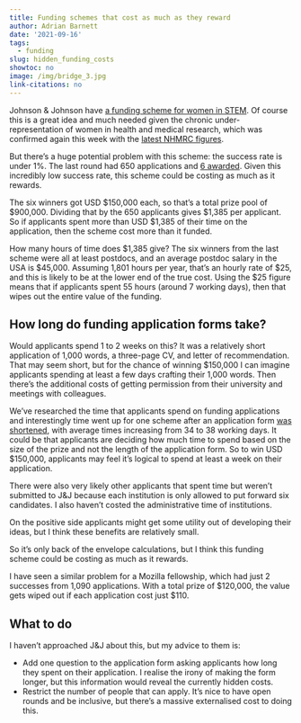 ```yaml
---
title: Funding schemes that cost as much as they reward
author: Adrian Barnett
date: '2021-09-16'
tags:
  - funding
slug: hidden_funding_costs
showtoc: no
image: /img/bridge_3.jpg
link-citations: no
---
```


Johnson & Johnson have [a funding scheme for women in STEM](https://www.jnj.com/wistem2d/award-criteria). Of course this is a great idea and much needed given the chronic under-representation of women in health and medical research, which was confirmed again this week with the [latest NHMRC figures](https://twitter.com/AAMRI_Aus/status/1437967939941003265).

But there's a huge potential problem with this scheme: the success rate is under 1%. The last round had 650 applications and [6 awarded](https://www.jnj.com/johnson-johnson-announces-six-global-winners-for-the-2021-women-in-stem2d-scholar-awards). Given this incredibly low success rate, this scheme could be costing as much as it rewards.

The six winners got USD \$150,000 each, so that's a total prize pool of \$900,000. Dividing that by the 650 applicants gives $1,385 per applicant. So if applicants spent more than USD \$1,385 of their time on the application, then the scheme cost more than it funded. 

How many hours of time does \$1,385 give? The six winners from the last scheme were all at least postdocs, and an average postdoc salary in the USA is \$45,000. Assuming 1,801 hours per year, that's an hourly rate of \$25, and this is likely to be at the lower end of the true cost. Using the \$25 figure means that if applicants spent 55 hours (around 7 working days), then that wipes out the entire value of the funding. 

## How long do funding application forms take?

Would applicants spend 1 to 2 weeks on this? It was a relatively short application of 1,000 words, a three-page CV, and letter of recommendation. That may seem short, but for the chance of winning \$150,000 I can imagine applicants spending at least a few days crafting their 1,000 words. Then there's the additional costs of getting permission from their university and meetings with colleagues. 

We've researched the time that applicants spend on funding applications and interestingly time went up for one scheme after an application form [was shortened](https://bmjopen.bmj.com/content/5/1/e006912), with average times increasing from 34 to 38 working days. It could be that applicants are deciding how much time to spend based on the size of the prize and not the length of the application form. So to win USD \$150,000, applicants may feel it's logical to spend at least a week on their application.

There were also very likely other applicants that spent time but weren't submitted to J&J because each institution is only allowed to put forward six candidates. I also haven't costed the administrative time of institutions. 

On the positive side applicants might get some utility out of developing their ideas, but I think these benefits are relatively small. 

So it's only back of the envelope calculations, but I think this funding scheme could be costing as much as it rewards.

I have seen a similar problem for a Mozilla fellowship, which had just 2 successes from 1,090 applications. With a total prize of \$120,000, the value gets wiped out if each application cost just \$110.

## What to do

I haven't approached J&J about this, but my advice to them is:

* Add one question to the application form asking applicants how long they spent on their application. I realise the irony of making the form longer, but this information would reveal the currently hidden costs.
* Restrict the number of people that can apply. It's nice to have open rounds and be inclusive, but there's a massive externalised cost to doing this.
